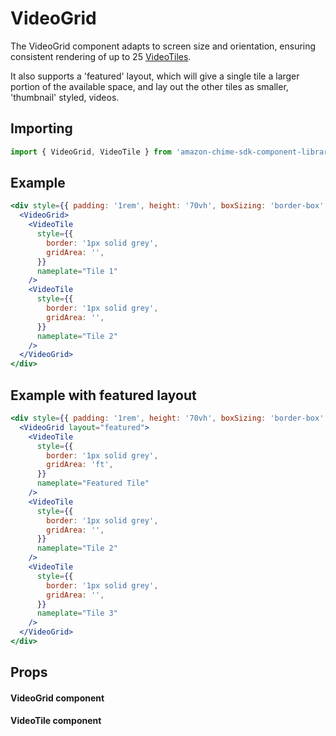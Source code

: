 

# VideoGrid

The VideoGrid component adapts to screen size and orientation, ensuring consistent rendering of up to 25 [VideoTiles](/docs/ui-components-video-videotile--video-tiles).

It also supports a 'featured' layout, which will give a single tile a larger portion of the available space, and lay out the other tiles as smaller, 'thumbnail' styled, videos.

## Importing

```javascript
import { VideoGrid, VideoTile } from 'amazon-chime-sdk-component-library-react';
```

## Example

<ThemeProvider theme={lightTheme}>
  <GlobalStyles />
  <Preview>
    <div style={{ padding: '1rem', height: '70vh', boxSizing: 'border-box' }}>
      <VideoGrid>
        <VideoTile
          style={{
            border: '1px solid grey',
            gridArea: '',
          }}
          nameplate="Tile 1"
        />
        <VideoTile
          style={{
            border: '1px solid grey',
            gridArea: '',
          }}
          nameplate="Tile 2"
        />
      </VideoGrid>
    </div>
  </Preview>
</ThemeProvider>

```jsx
<div style={{ padding: '1rem', height: '70vh', boxSizing: 'border-box' }}>
  <VideoGrid>
    <VideoTile
      style={{
        border: '1px solid grey',
        gridArea: '',
      }}
      nameplate="Tile 1"
    />
    <VideoTile
      style={{
        border: '1px solid grey',
        gridArea: '',
      }}
      nameplate="Tile 2"
    />
  </VideoGrid>
</div>
```

## Example with featured layout

<ThemeProvider theme={lightTheme}>
  <GlobalStyles />
  <Preview>
    <div style={{ padding: '1rem', height: '70vh', boxSizing: 'border-box' }}>
      <VideoGrid layout="featured">
        <VideoTile
          style={{
            border: '1px solid grey',
            gridArea: 'ft',
          }}
          nameplate="Featured Tile"
        />
        <VideoTile
          style={{
            border: '1px solid grey',
            gridArea: '',
          }}
          nameplate="Tile 2"
        />
        <VideoTile
          style={{
            border: '1px solid grey',
            gridArea: '',
          }}
          nameplate="Tile 3"
        />
      </VideoGrid>
    </div>
  </Preview>
</ThemeProvider>

```jsx
<div style={{ padding: '1rem', height: '70vh', boxSizing: 'border-box' }}>
  <VideoGrid layout="featured">
    <VideoTile
      style={{
        border: '1px solid grey',
        gridArea: 'ft',
      }}
      nameplate="Featured Tile"
    />
    <VideoTile
      style={{
        border: '1px solid grey',
        gridArea: '',
      }}
      nameplate="Tile 2"
    />
    <VideoTile
      style={{
        border: '1px solid grey',
        gridArea: '',
      }}
      nameplate="Tile 3"
    />
  </VideoGrid>
</div>
```

## Props

#### VideoGrid component

<Props of={VideoGrid} />

#### VideoTile component

<Props of={VideoTile} />
